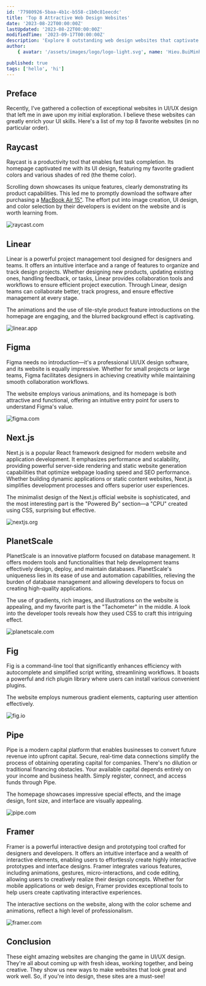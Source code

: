 ```yaml
---
id: '77980926-5baa-4b1c-b558-c1b0c81eecdc'
title: 'Top 8 Attractive Web Design Websites'
date: '2023-08-22T00:00:00Z'
lastUpdated: '2023-08-22T00:00:00Z'
modifiedTime: '2023-09-17T00:00:00Z'
description: 'Explore 8 outstanding web design websites that captivate and inspire. Elevate your design game with these top-notch platforms.'
author:
    { avatar: '/assets/images/logo/logo-light.svg', name: 'Hieu.BuiMinh', github: 'https://github.com/Hieu-BuiMinh' }

published: true
tags: ['hello', 'hi']
---
```


## Preface

Recently, I've gathered a collection of exceptional websites in UI/UX design that left me in awe upon my initial exploration. I believe these websites can greatly enrich your UI skills. Here's a list of my top 8 favorite websites (in no particular order).

## Raycast

Raycast is a productivity tool that enables fast task completion. Its homepage captivated me with its UI design, featuring my favorite gradient colors and various shades of red (the theme color).

Scrolling down showcases its unique features, clearly demonstrating its product capabilities. This led me to promptly download the software after purchasing a [MacBook Air 15"](/uses). The effort put into image creation, UI design, and color selection by their developers is evident on the website and is worth learning from.

<Image
	src="/assets/images/dev-blog/top-8-attractive-web-design-websites/raycast-com.png"
	width={1920}
	height={1024}
	alt="raycast.com"
/>

<LinkCard href="https://raycast.com" hostname="raycast.com" title="Raycast" />

## Linear

Linear is a powerful project management tool designed for designers and teams. It offers an intuitive interface and a range of features to organize and track design projects. Whether designing new products, updating existing ones, handling feedback, or tasks, Linear provides collaboration tools and workflows to ensure efficient project execution. Through Linear, design teams can collaborate better, track progress, and ensure effective management at every stage.

The animations and the use of tile-style product feature introductions on the homepage are engaging, and the blurred background effect is captivating.

<Image
	src="/assets/images/dev-blog/top-8-attractive-web-design-websites/linear-app.png"
	width={1920}
	height={1024}
	alt="linear.app"
/>

<LinkCard href="https://linear.app" hostname="linear.app" title="Linear" />

## Figma

Figma needs no introduction—it's a professional UI/UX design software, and its website is equally impressive. Whether for small projects or large teams, Figma facilitates designers in achieving creativity while maintaining smooth collaboration workflows.

The website employs various animations, and its homepage is both attractive and functional, offering an intuitive entry point for users to understand Figma's value.

<Image
	src="/assets/images/dev-blog/top-8-attractive-web-design-websites/figma-com.png"
	width={1920}
	height={1024}
	alt="figma.com"
/>

<LinkCard href="https://figma.com" hostname="figma.com" title="Figma" />

## Next.js

Next.js is a popular React framework designed for modern website and application development. It emphasizes performance and scalability, providing powerful server-side rendering and static website generation capabilities that optimize webpage loading speed and SEO performance. Whether building dynamic applications or static content websites, Next.js simplifies development processes and offers superior user experiences.

The minimalist design of the Next.js official website is sophisticated, and the most interesting part is the "Powered By" section—a "CPU" created using CSS, surprising but effective.

<Image
	src="/assets/images/dev-blog/top-8-attractive-web-design-websites/nextjs-org.png"
	width={1920}
	height={1024}
	alt="nextjs.org"
/>

<LinkCard href="https://nextjs.org" hostname="nextjs.org" title="Nextjs" />

## PlanetScale

PlanetScale is an innovative platform focused on database management. It offers modern tools and functionalities that help development teams effectively design, deploy, and maintain databases. PlanetScale's uniqueness lies in its ease of use and automation capabilities, relieving the burden of database management and allowing developers to focus on creating high-quality applications.

The use of gradients, rich images, and illustrations on the website is appealing, and my favorite part is the "Tachometer" in the middle. A look into the developer tools reveals how they used CSS to craft this intriguing effect.

<Image
	src="/assets/images/dev-blog/top-8-attractive-web-design-websites/planetscale-com.png"
	width={1920}
	height={1024}
	alt="planetscale.com"
/>

<LinkCard href="https://planetscale.com" hostname="planetscale.com" title="PlanetScale" />

## Fig

Fig is a command-line tool that significantly enhances efficiency with autocomplete and simplified script writing, streamlining workflows. It boasts a powerful and rich plugin library where users can install various convenient plugins.

The website employs numerous gradient elements, capturing user attention effectively.

<Image
	src="/assets/images/dev-blog/top-8-attractive-web-design-websites/fig-io.png"
	width={1920}
	height={1024}
	alt="fig.io"
/>

<LinkCard href="https://fig.io" hostname="fig.io" title="Fig" />

## Pipe

Pipe is a modern capital platform that enables businesses to convert future revenue into upfront capital. Secure, real-time data connections simplify the process of obtaining operating capital for companies. There's no dilution or traditional financing obstacles. Your available capital depends entirely on your income and business health. Simply register, connect, and access funds through Pipe.

The homepage showcases impressive special effects, and the image design, font size, and interface are visually appealing.

<Image
	src="/assets/images/dev-blog/top-8-attractive-web-design-websites/pipe-com.png"
	width={1920}
	height={1024}
	alt="pipe.com"
/>

<LinkCard href="https://pipe.com" hostname="pipe.com" title="Pipe" />

## Framer

Framer is a powerful interactive design and prototyping tool crafted for designers and developers. It offers an intuitive interface and a wealth of interactive elements, enabling users to effortlessly create highly interactive prototypes and interface designs. Framer integrates various features, including animations, gestures, micro-interactions, and code editing, allowing users to creatively realize their design concepts. Whether for mobile applications or web design, Framer provides exceptional tools to help users create captivating interactive experiences.

The interactive sections on the website, along with the color scheme and animations, reflect a high level of professionalism.

<Image
	src="/assets/images/dev-blog/top-8-attractive-web-design-websites/framer-com.png"
	width={1920}
	height={1024}
	alt="framer.com"
/>

<LinkCard href="https://framer.com" hostname="framer.com" title="Framer" />

## Conclusion

These eight amazing websites are changing the game in UI/UX design. They're all about coming up with fresh ideas, working together, and being creative. They show us new ways to make websites that look great and work well. So, if you're into design, these sites are a must-see!
